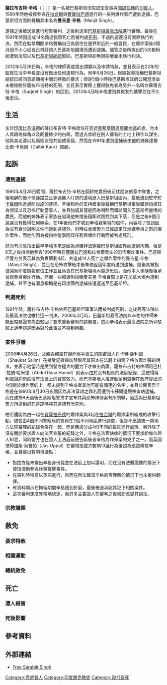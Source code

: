 {{Unreferenced|time=2021-02-13T03:15:33+00:00}}
{{Infobox criminal
| name = 薩拉布吉特·辛格
| image = 
| image_size = 
| caption = 
| nationality = 
| birth_name = 
| date_of_birth = 1963年或1964年
| place_of_birth = [[印度|印度]][[旁遮普邦|旁遮普邦]][[比基溫德|比基溫德]]
| date_of_death = 2013年5月2日（49歲）
| death_place of birth = [[巴基斯坦|巴基斯坦]][[旁遮普省|旁遮普省]][[拉合爾|拉合爾]]{{Lang-en|真納醫院|Jinnah Hospital, Lahore}}
| cause_of_death = 遭{{Link-en|拉合爾中央監獄|Central Jail Lahore}}的囚犯謀殺。
| alias = 
| allegiance = 
| motive = 
| charge = 從事{{Link-en|巴基斯坦國內恐怖主義|Terrorism in Pakistan|恐怖行動}}與[[印度调查分析局|間諜任務]]。
| conviction = 
| conviction_penalty = [[死刑|死刑]]
| conviction_status = {{Link-en|巴基斯坦醫學研究委員會|Pakistan Medical Research Council}}調查中。
| occupation = 
}}

'''薩拉布吉特·辛格'''（{{Lang-pa|ਸਰਬਜੀਤ ਸਿੰਘ}}；{{Lang-en|Sarabjit Singh或者是Sarabjeet Singh}}，{{bd|1960年代||2013年|5月2日|catIdx=Singh}}）是一名被巴基斯坦法院認定從事{{Link-en|巴基斯坦國內恐怖主義|Terrorism in Pakistan|恐怖行動}}與[[印度调查分析局|間諜任務]]的[[印度人|印度人]]。1990年時他被控參與在[[拉合爾|拉合爾]]與[[費薩拉巴德|費薩拉巴德]]進行的一系列爆炸案而遭到逮捕，巴基斯坦方面則聲稱其本名為'''曼吉星·辛格'''（Manjit Singh）。

逮捕之後被送至{{Link-en|拉合爾高等法院|Lahore High Court}}進行短暫審判，之後則送至[[巴基斯坦最高法院|巴基斯坦最高法院]]進行審理。最後在1991年時因造成14名路過民眾死亡而被判處[[死刑|死刑]]，不過{{Link-en|巴基斯坦政府|Government of Pakistan}}則遲遲沒有實際執行判決。然而在監禁期間辛格聲稱自己為居住在邊界附近的一般農民，在爆炸案後3個月因不小心從自己村莊誤入巴基斯坦國境而遭到逮捕。儘管之後所提出的5次{{Link-en|巴基斯坦死刑制度|Capital punishment in Pakistan|特赦請求}}都紛紛遭到法院以及[[巴基斯坦總統|巴基斯坦總統]]駁回，巴基斯坦卻無限期地並未執行判決。

2012年5月28日時，辛格的律師再度提出請願以及申請特赦，並且表示在22年的監獄生活中辛格並沒有做出任何違規行為。同年6月26日，根據報導指稱巴基斯坦總統已經同意請願書中關於特赦的要求；但是5個小時後巴基斯坦政府公開澄清並未撤除關於薩拉布吉特的死刑，並且表示實際上獲得赦免者為另外一名叫作蘇爾吉特·辛格（Surjeet Singh）的囚犯。2013年4月時辛格遭到其獄友的襲擊並在不久後逝世。

== 生活 ==
生於[[印度|印度]][[比基溫德|比基溫德]]的薩拉布吉特·辛格居住在[[旁遮普邦|旁遮普邦]][[塔爾恩塔蘭地區|塔爾恩塔蘭地區]]的{{Link-en|印度-巴基斯坦邊境|Indo-Pakistani border}}處，他本人興趣為摔角以及飼養稀少的白鴿，而過去曾經在別人擁有的土地上耕作以謀生。他與其老婆以及兩個女兒共組成家庭，然而在1991年遭到逮捕後由他的姊姊達爾比爾·卡烏爾（Dalbir Kaur）照顧。

== 起訴 ==
=== 遭到逮捕 ===
1990年8月28日晚間，薩拉布吉特·辛格在翻耕完農田後前往朋友的家中聚會，之後喝醉的他不慎迷路並且穿過無人盯防的邊境進入巴基斯坦國內，最後遭到駐守於[[卡蘇爾|卡蘇爾]]附近邊防設施的{{Link-en|巴基斯坦遊騎兵|Pakistan Rangers}}逮捕。辛格和他的支持者事後聲稱巴基斯坦軍隊錯誤指控其為間諜以及恐怖行動當事人，並且強調其僅是因為喝醉而錯誤闖入巴基斯坦邊境的農民。而他的姊姊表示家族在發現他失蹤後隨即試圖找到其下落，但是之後9個月遲遲沒有獲得任何線索。在1年後他們才收到辛格親筆寫的信件，內容除了提到因為沒有身分證明文件而遭到逮捕外，同時拉合爾警方已經認定其涉嫌參與之前的爆炸案件，而他則因為被指控從事間諜任務與爆炸行動而被判處死刑。

然而有消息指出最早辛格本來是因為涉嫌非法穿越巴基斯坦國界而遭到拘捕，但是8天之後{{Link-en|旁遮普省警察|Punjab Police (Pakistan)}}指控他參與1990年時在[[費薩拉巴德|費薩拉巴德]]和拉合爾發生的恐怖爆炸事件。巴基斯坦警方並表示其為負責策劃4起、共造成14人死亡之爆炸案件的曼吉星·辛格（Manjit Singh），並且在恐怖攻擊結束後準備返回印度時遭到逮捕。隨後其被指控協助印度情報單位工作並且負責在巴基斯坦境內製造恐慌，而他本人也隨後坦承曾經參與爆炸行動。然而一些報導則指稱曼吉星·辛格實際上是在加拿大境內遭到逮捕，甚至也有消息指稱是在印度國內逮捕後遣返送至巴基斯坦。

=== 判處死刑 ===
1991年時，薩拉布吉特·辛格依照巴基斯坦軍事法而被判處死刑，之後高等法院以及最高法院也維持這一判決。2006年3月時，巴基斯坦最高法院以辛格的律師未能出席聽證會為由駁回了要求重新審判的請願書，然而辛格表示最高法院之所以駁回上訴申請是因為對於此事並不感到興趣。

=== 案件爭議 ===
2008年4月26日，父親與親屬在爆炸案中喪生的關鍵證人肖卡特·薩利姆（Shaukat Salim）在接受記者採訪時駁斥其原本在法庭上指稱辛格放置炸彈的說法，並表示他當時是受到警方極大的壓力下才做出偽證。薩拉布吉特的律師阿巴杜·拉納·哈米德（Abdul Rana Hamid）則表示由於沒有相應的法庭紀錄，這使得薩利姆證詞仍然沒有法律上的實質效力。而巴基斯坦人權運動家{{Link-en|阿恩薩爾·柏尼|Ansar Burney}}則聲稱在政府提出的4份關於爆炸案的{{Link-en|初步資料報告|First Information Report}}上，都未提到辛格或者其他可能有關連的名字；並且公開表示辛格是在1990年8月30日夜間因為非法穿越{{Link-en|印度-巴基斯坦邊境|Indo-Pakistani border}}之罪名而遭到卡蘇爾邊境檢查站逮捕，而在逮捕8天過後巴基斯坦警方才宣布其與恐怖炸彈案有所關聯，而這與巴基斯坦警方所提到的在逃跑時將其逮捕有所差別。

柏尼還認為由一起在[[費薩拉巴德|費薩拉巴德]]的爆炸案與3起在[[拉合爾|拉合爾]]的爆炸案所組成的攻擊行動，儘管由4個不同警察局的警員在2個不同地區進行調查，但是不應該統一將地方法院審理的紀錄合併在一起、而是應該分成4份不同的報告進行處理。另外除了沒有關於要求證人向法官宣誓的紀錄之外，辛格在法官缺席的情況下要求給每位證人知悉，同時警方也在證人上法庭前便告訴後者辛格為炸彈案的兇手之一。而英國律師加斯·烏普帕（Jas Uppal）在審視指控方數項爭議行為後認為應該釋放辛格，並且提出數項爭議點：

* 指控方從未查出辛格身份從並在法庭上加以證明，而在沒有法醫證據的情況下便指控他參與炸彈襲擊事件。
* 在審判時特意以英語進行，然而在無法確知辛格是否理解的情況下也未提供翻譯。
* 有資料顯示在拘留期間辛格遭到折磨，最後被迫承認其犯下相關案件。
* 這次審判速度異常地快速，而許多主要證人在審判之後紛紛改變其說法。

=== 宗教議題 ===

== 赦免 ==
=== 要求特赦 ===

=== 相關運動 ===

=== 總統赦免 ===

== 死亡 ==
=== 遭人殺害 ===

=== 死後影響 ===

== 參考資料 ==
{{Reflist|2}}

== 外部連結 ==
* [http://freesarabjitsingh.com/ Free Sarabjit Singh]

{{DEFAULTSORT:Singh, Sarbjit}}
[[Category:旁遮普人|Category:旁遮普人]]
[[Category:印度錫克教徒|Category:印度錫克教徒]]
[[Category:殴打致死|Category:殴打致死]]